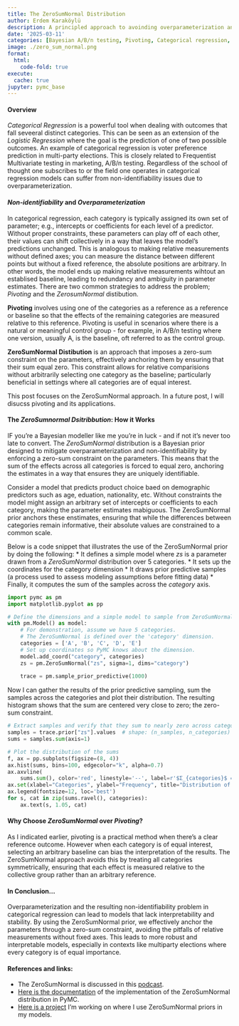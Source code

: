 ```yaml
---
title: The ZeroSumNormal Distribution
author: Erdem Karaköylü
description: A principled approach to avoinding overparameterization and non-identifiability in categorical regression
date: '2025-03-11'
categories: [Bayesian A/B/n testing, Pivoting, Categorical regression, ZeroSumNormal, PyMC]
image: ./zero_sum_normal.png
format: 
  html: 
    code-fold: true
execute: 
  cache: true
jupyter: pymc_base
---
```


#### Overview

*Categorical Regression* is a powerful tool when dealing with outcomes that fall seveeral distinct categories. This can be seen as an extension of the *Logistic Regression* where the goal is the prediction of one of two possible outcomes. An example of categorical regression is voter preference prediction in multi-party elections. This is closely related to Frequentist Multivariate testing in marketing, A/B/n testing. Regardless of the school of thought one subscribes to or the field one operates in categorical regression models can suffer from non-identifiability issues due to overparameterization.

#### *Non-identifiability* and *Overparameterization*

In categorical regression, each category is typically assigned its own set of parameter; e.g., intercepts or coefficients for each level of a predictor. Without proper constraints, these parameters can play off of each other, their values can shift collectively in a way that leaves the model's predictions unchanged. This is analogous to making relative measurements without defined axes; you can measure the distance between different points but without a fixed reference, the absolute positions are arbitrary. In other words, the model ends up making relative measurements wihtout an establised baseline, leading to redundancy and ambiguity in parameter estimates. There are two common strategies to address the problem; *Pivoting* and the *ZerosumNormal* distibution.

**Pivoting** involves using one of the categories as a reference as a reference or baseline so that the effects of the remaining categories are measured relative to this reference. Pivoting is useful in scenarios where there is a natural or meaningful control group - for example, in A/B/n testing where one version, usually A, is the baseline, oft referred to as the control group. 

**ZeroSumNormal Distibution** is an approach that imposes a zero-sum constraint on the parameters, effectively anchoring them by ensuring that their sum equal zero. This constraint allows for relative comparisions without arbitrarily selecting one category as the baseline; particularly beneficial in settings where all categories are of equal interest.

This post focuses on the ZeroSumNormal approach. In a future post, I will disucss pivoting and its applications.

#### The *ZeroSumnormal Dsitribbution*: How it Works

IF you're a Bayesian modeller like me you're in luck - and if not it's never too late to convert. The *ZeroSumNormal* distribution is a Bayesian prior designed to mitigate overparameterization and non-identifiability by enforcing a zero-sum constraint on the parameters. This means that the sum of the effects across all categories is forced to equal zero, anchoring the estimates in a way that ensures they are uniquely identifiable.

Consider a model that predicts product choice baed on demographic predictors such as age, eduation, nationality, etc. Without constraints the model might assign an arbitrary set of intercepts or coefficients to each category, making the parameter estimates mabiguous. The ZeroSumNormal prior anchors these enstimates, ensuring that while the differences between categories remain informative, their absolute values are constrained to a common scale. 

Below is a code snippet that illustrates the use of the ZeroSumNormal prior by doing the following:
* It defines a simple model where $zs$ is a parameter drawn from a $ZeroSumNormal$ distribution over 5 categories.
* It sets up the coordinates for the category dimension
* It draws prior predictive samples (a process used to assess modeling assumptions before fitting data)
* Finally, it computes the sum of the samples across the $category$ axis.

```python
import pymc as pm
import matplotlib.pyplot as pp

# Define the dimensions and a simple model to sample from ZeroSumNormal
with pm.Model() as model:
    # For demonstration, assume we have 5 categories.
    # The ZeroSumNormal is defined over the 'category' dimension.
    categories = ['A', 'B', 'C', 'D', 'E']
    # Set up coordinates so PyMC knows about the dimension.
    model.add_coord("category", categories)
    zs = pm.ZeroSumNormal("zs", sigma=1, dims="category")
    
    trace = pm.sample_prior_predictive(1000)
```

Now I can gather the results of the prior predictive sampling, sum the samples across the categories and plot their distribution. The resulting histogram shows that the sum are centered very close to zero; the zero-sum constraint.

```python

# Extract samples and verify that they sum to nearly zero across categories.
samples = trace.prior["zs"].values  # shape: (n_samples, n_categories)
sums = samples.sum(axis=1)

# Plot the distribution of the sums
f, ax = pp.subplots(figsize=(8, 4))
ax.hist(sums, bins=100, edgecolor="k", alpha=0.7)
ax.axvline(
    sums.sum(), color='red', linestyle='--', label=r'$Σ_{categories}$ = ' + f'{sums.sum():.4f}')
ax.set(xlabel="Categories", ylabel="Frequency", title="Distribution of ZeroSumNormal Samples", ylim=(0, 1.1))
ax.legend(fontsize=12, loc='best')
for s, cat in zip(sums.ravel(), categories):
    ax.text(s, 1.05, cat)
```

#### Why Choose *ZeroSumNormal* over *Pivoting*?

As I indicated earlier, pivoting is a practical method when there's a clear reference outcome. However when each category is of equal interest, selecting an arbitrary baseline can bias the interpretation of the results. The ZeroSumNormal approach avoids this by treating all categories symmetrically, ensuring that each effect is measured relative to the collective group rather than an arbitrary reference.

#### In Conclusion...

Overparameterization and the resulting non-identifiability problem in categorical regression can lead to models that lack interpretability and stability. By using the ZeroSumNormal prior, we effectively anchor the parameters through a zero-sum constraint, avoiding the pitfalls of relative measurements without fixed axes. This leads to more robust and interpretable models, especially in contexts like multiparty elections where every category is of equal importance. 

#### References and links:
* The ZeroSumNormal is discussed in this [podcast](https://learnbayesstats.com/episode/74-optimizing-nuts-developing-zerosumnormal-distribution-adrian-seyboldt).
* [Here is the documentation](https://www.pymc.io/projects/docs/en/latest/api/distributions/generated/pymc.ZeroSumNormal.html) of the implementation of the ZeroSumNormal distribution in PyMC.
* [Here is a project]() I'm working on where I use ZeroSumNormal priors in my models.


